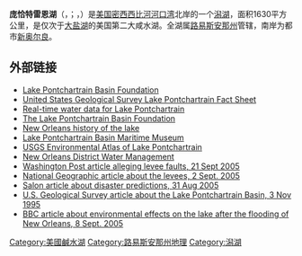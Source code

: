 {{Infobox lake
 |lake_name = 龐恰特雷恩湖<br>Lake Pontchartrain
 |image_lake = Landsat new orleans nfl lrg.jpg
 |caption_lake = [[大地衛星|大地衛星]]照片
 |image_bathymetry = Lake_Pontchartrain.png
 |caption_bathymetry = 地圖
 |location = [[路易西安納州|路易西安納州]]
 |coords = {{Coord|30|11|20|N|90|06|05|W|type:waterbody_region:US_scale:500000|display=inline,title}}
 |type = [[河口灣|河口灣]]、[[鹹水湖|鹹水湖]]
 |inflow = 
 |outflow = 
 |catchment = 
 |basin_countries = {{USA}}
 |length = 40 mi (64 km)
 |width = 24 mi (39 km)
 |area = 630 sq mi (1630 km²)
 |depth = 12-14 feet
 |max-depth ={{convert|65|ft|m}} 
 |volume = 
 |residence_time = 
 |shore = 
 |elevation o.
 |islands = 
 |cities = [[紐奧良|紐奧良]]、[[梅泰里_(路易西安納州)|梅泰里]]、[[肯納_(路易西安納州)|肯納]]、[[曼德維爾_(路易西安納州)|曼德維爾]]、[[斯萊德爾_(路易西安納州)|斯萊德爾]]、[[麥迪遜維爾_(路易西安納州)|麥迪遜維爾]]
}}
'''庞恰特雷恩湖'''（{{lang-fr|Lake Pontchartrain}}，{{IPAc-en|ˈ|p|ɒ|n|tʃ|ə|t|r|eɪ|n}}；{{lang-fr|Lac Pontchartrain}}，{{IPA-fr|lak pɔ̃ʃaʁtʁɛ̃|-|LacPontchartrain.ogg}}）是[[美国|美国]][[密西西比河|密西西比河]][[河口湾|河口湾]]北岸的一个[[潟湖|潟湖]]，面积1630平方公里，是仅次于[[大盐湖|大盐湖]]的美国第二大咸水湖。全湖属[[路易斯安那州|路易斯安那州]]管辖，南岸为都市[[新奥尔良|新奥尔良]]。

== 外部链接 ==
{{commonscat|Lake Pontchartrain}}
* [http://www.saveourlake.org Lake Pontchartrain Basin Foundation] {{Wayback|url=http://www.saveourlake.org/ |date=20200622221711 }}
* [https://web.archive.org/web/20060603045134/http://marine.usgs.gov/fact-sheets/Pontchartrain/ United States Geological Survey Lake Pontchartrain Fact Sheet]
* [http://waterdata.usgs.gov/nwis/uv/?site_no=073802331 Real-time water data for Lake Pontchartrain] {{Wayback|url=http://waterdata.usgs.gov/nwis/uv/?site_no=073802331 |date=20210819114721 }}
* [http://www.saveourlake.org/ The Lake Pontchartrain Basin Foundation] {{Wayback|url=http://www.saveourlake.org/ |date=20200622221711 }}
* [https://web.archive.org/web/20190818054853/http://pontchartrain.net/ New Orleans history of the lake]
* [http://www.lpbmaritimemuseum.org Lake Pontchartrain Basin Maritime Museum] {{Wayback|url=http://www.lpbmaritimemuseum.org/ |date=20210323192928 }}
* [http://pubs.usgs.gov/of/2002/of02-206 USGS Environmental Atlas of Lake Pontchartrain] {{Wayback|url=http://pubs.usgs.gov/of/2002/of02-206 |date=20220307193957 }}
* [https://web.archive.org/web/20050907145351/http://www.mvn.usace.army.mil/eng/edhd/wcontrol/lpont.htm New Orleans District Water Management ]
* [http://www.washingtonpost.com/wp-dyn/content/article/2005/09/20/AR2005092001894_pf.html Washington Post article alleging levee faults, 21 Sept 2005] {{Wayback|url=http://www.washingtonpost.com/wp-dyn/content/article/2005/09/20/AR2005092001894_pf.html |date=20210815233530 }}
* [http://news.nationalgeographic.com/news/2005/09/0902_050902_katrina_levees.html National Geographic article about the levees, 2 Sept. 2005] {{Wayback|url=http://news.nationalgeographic.com/news/2005/09/0902_050902_katrina_levees.html |date=20170719224603 }}
* [http://www.salon.com/opinion/blumenthal/2005/08/31/disaster_preparation/ Salon article about disaster predictions, 31 Aug 2005] {{Wayback|url=http://www.salon.com/opinion/blumenthal/2005/08/31/disaster_preparation/ |date=20050908152323 }}
* [https://web.archive.org/web/20060603045134/http://marine.usgs.gov/fact-sheets/Pontchartrain/ U.S. Geological Survey article about the Lake Pontchartrain Basin, 3 Nov 1995]
* [http://news.bbc.co.uk/2/hi/science/nature/4223426.stm BBC article about environmental effects on the lake after the flooding of New Orleans, 8 Sept. 2005] {{Wayback|url=http://news.bbc.co.uk/2/hi/science/nature/4223426.stm |date=20220401025557 }}

{{DEFAULTSORT:Pontchartrain}}
[[Category:美國鹹水湖|Category:美國鹹水湖]]
[[Category:路易斯安那州地理|Category:路易斯安那州地理]]
[[Category:潟湖|Category:潟湖]]